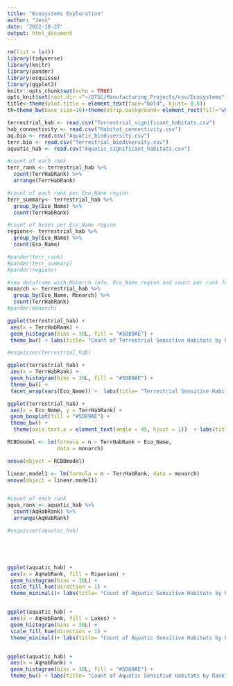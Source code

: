 ```yaml
---
title: "Ecosystems Exploration"
author: "Jess"
date: '2022-10-27'
output: html_document
---
```


```r
rm(list = ls())
library(tidyverse)
library(knitr)
library(pander)
library(esquisse)
library(ggplot2)
knitr::opts_chunk$set(echo = TRUE)
opts_knit$set(root.dir ="~/DTSC/Manufacturing_Projects/csv/Ecosystems")
title<-theme(plot.title = element_text(face="bold", hjust= 0.5))
th=theme_bw(base_size=10)+theme(strip.background= element_rect(fill="white"))
```

```r
terrestrial_hab <- read.csv("Terrestrial_significant_habitats.csv")
hab_connectivity <- read.csv("Habitat_connectivity.csv")
aq.bio <- read.csv("Aquatic_biodiversity.csv")
terr.bio <- read.csv("Terrestrial_biodiversity.csv")
aquatic_hab <- read.csv("Aquatic_significant_habitats.csv")
```


```r
#count of each rank
terr_rank <- terrestrial_hab %>% 
  count(TerrHabRank) %>% 
  arrange(TerrHabRank)

#count of each rank per Eco_Name region
terr_summary<- terrestrial_hab %>% 
  group_by(Eco_Name) %>% 
  count(TerrHabRank)

#count of hexes per Eco_Name region
regions<- terrestrial_hab %>% 
  group_by(Eco_Name) %>% 
  count(Eco_Name)

#pander(terr_rank)
#pander(terr_summary)
#pander(regions)
```


```r
#new dataframe with Monarch info, Eco_Name region and count per rank for each factor.
monarch <- terrestrial_hab %>% 
  group_by(Eco_Name, Monarch) %>% 
  count(TerrHabRank)
#pander(monarch)

```

```r
ggplot(terrestrial_hab) +
 aes(x = TerrHabRank) +
 geom_histogram(bins = 30L, fill = "#5D89AE") +
 theme_bw() + labs(title= "Count of Terrestrial Sensitive Habitats by Rank", x = "Terrestrial Sensitive Habitat Rank", y= "Count of Hexes") + title
```


```r
#esquisser(terrestrial_hab)

ggplot(terrestrial_hab) +
 aes(x = TerrHabRank) +
 geom_histogram(bins = 30L, fill = "#5D89AE") +
 theme_bw() +
 facet_wrap(vars(Eco_Name)) +  labs(title= "Terrestrial Sensitive Habitats Count by Eco-Region", x = "Terrestrial Sensitive Habitat Rank", y= "Count of Terrestrial Hexes") + title
```

```r
ggplot(terrestrial_hab) +
 aes(x = Eco_Name, y = TerrHabRank) +
 geom_boxplot(fill = "#5D89AE") +
 theme_bw() +
  theme(axis.text.x = element_text(angle = 45, hjust = 1))  + labs(title= "Terrestrial Sensitive Habitats by Eco-Region", x = "Eco-Region", y= "Terrestrial Sensitive Habitat Rank") + title
```



```r
RCBDmodel <- lm(formula = n ~ TerrHabRank + Eco_Name,
                data = monarch)

anova(object = RCBDmodel)
```
```r
linear.model1 <- lm(formula = n ~ TerrHabRank, data = monarch)
anova(object = linear.model1)
```




```r

```


```r
#count of each rank
aqua_rank <- aquatic_hab %>% 
  count(AqHabRank) %>% 
  arrange(AqHabRank)

#esquisser(aquatic_hab)





ggplot(aquatic_hab) +
 aes(x = AqHabRank, fill = Riparian) +
 geom_histogram(bins = 30L) +
 scale_fill_hue(direction = 1) +
 theme_minimal()+ labs(title= "Count of Aquatic Sensitive Habitats by Rank", x = "Aquatic Sensitive Habitat Rank", y= "Count of HUC 12") + title


ggplot(aquatic_hab) +
 aes(x = AqHabRank, fill = Lakes) +
 geom_histogram(bins = 30L) +
 scale_fill_hue(direction = 1) +
 theme_minimal()+ labs(title= "Count of Aquatic Sensitive Habitats by Rank", x = "Aquatic Sensitive Habitat Rank", y= "Count of HUC 12") + title


ggplot(aquatic_hab) +
 aes(x = AqHabRank) +
 geom_histogram(bins = 30L, fill = "#5D89AE") +
 theme_bw() + labs(title= "Count of Aquatic Sensitive Habitats by Rank", x = "Aquatic Sensitive Habitat Rank", y= "Count of HUC 12") + title

```

```r

```


